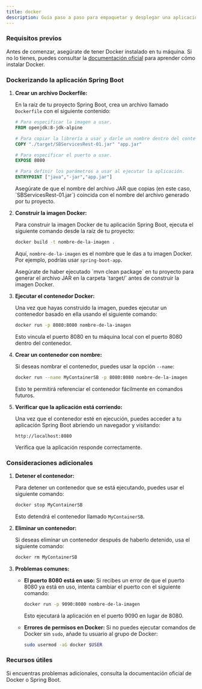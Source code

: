 ```yaml
---
title: docker
description: Guía paso a paso para empaquetar y desplegar una aplicación Spring Boot en Docker.
---
```


### Requisitos previos

Antes de comenzar, asegúrate de tener Docker instalado en tu máquina. Si no lo tienes, puedes consultar la [documentación oficial](https://docs.docker.com/get-docker/) para aprender cómo instalar Docker.

<LinkCard
title="Instalación de Docker"
description="Guía oficial para instalar Docker."
href="https://docs.docker.com/get-docker/"/>

### Dockerizando la aplicación Spring Boot

<Steps>

1. **Crear un archivo Dockerfile:**

   En la raíz de tu proyecto Spring Boot, crea un archivo llamado `Dockerfile` con el siguiente contenido:

   ```dockerfile
   # Para especificar la imagen a usar.
   FROM openjdk:8-jdk-alpine

   # Para copiar la librería a usar y darle un nombre dentro del contenedor.
   COPY "./target/SBServicesRest-01.jar" "app.jar"

   # Para especificar el puerto a usar.
   EXPOSE 8080

   # Para definir los parámetros a usar al ejecutar la aplicación.
   ENTRYPOINT ["java","-jar","app.jar"]
   ```

   <Aside type="tip">
   Asegúrate de que el nombre del archivo JAR que copias (en este caso, `SBServicesRest-01.jar`) coincida con el nombre del archivo generado por tu proyecto.
   </Aside>

2. **Construir la imagen Docker:**

   Para construir la imagen Docker de tu aplicación Spring Boot, ejecuta el siguiente comando desde la raíz de tu proyecto:

   ```bash
   docker build -t nombre-de-la-imagen .
   ```

   Aquí, `nombre-de-la-imagen` es el nombre que le das a tu imagen Docker. Por ejemplo, podrías usar `spring-boot-app`.

   <Aside type="caution">
   Asegúrate de haber ejecutado `mvn clean package` en tu proyecto para generar el archivo JAR en la carpeta `target/` antes de construir la imagen Docker.
   </Aside>

3. **Ejecutar el contenedor Docker:**

   Una vez que hayas construido la imagen, puedes ejecutar un contenedor basado en ella usando el siguiente comando:

   ```bash
   docker run -p 8080:8080 nombre-de-la-imagen
   ```

   Esto vincula el puerto 8080 en tu máquina local con el puerto 8080 dentro del contenedor.

4. **Crear un contenedor con nombre:**

   Si deseas nombrar el contenedor, puedes usar la opción `--name`:

   ```bash
   docker run --name MyContainerSB -p 8080:8080 nombre-de-la-imagen
   ```

   Esto te permitirá referenciar el contenedor fácilmente en comandos futuros.

5. **Verificar que la aplicación está corriendo:**

   Una vez que el contenedor esté en ejecución, puedes acceder a tu aplicación Spring Boot abriendo un navegador y visitando:

   ```
   http://localhost:8080
   ```

   Verifica que la aplicación responde correctamente.

</Steps>

### Consideraciones adicionales

<Steps>

1. **Detener el contenedor:**

   Para detener un contenedor que se está ejecutando, puedes usar el siguiente comando:

   ```bash
   docker stop MyContainerSB
   ```

   Esto detendrá el contenedor llamado `MyContainerSB`.

2. **Eliminar un contenedor:**

   Si deseas eliminar un contenedor después de haberlo detenido, usa el siguiente comando:

   ```bash
   docker rm MyContainerSB
   ```

3. **Problemas comunes:**

   - **El puerto 8080 está en uso:** Si recibes un error de que el puerto 8080 ya está en uso, intenta cambiar el puerto con el siguiente comando:

     ```bash
     docker run -p 9090:8080 nombre-de-la-imagen
     ```
     Esto ejecutará la aplicación en el puerto 9090 en lugar de 8080.

   - **Errores de permisos en Docker:** Si no puedes ejecutar comandos de Docker sin `sudo`, añade tu usuario al grupo de Docker:

     ```bash
     sudo usermod -aG docker $USER
     ```

</Steps>

### Recursos útiles

<CardGrid>
  <LinkCard href="https://spring.io/guides/gs/spring-boot-docker/" title="Guía oficial de Spring Boot en Docker" description="Documentación oficial de Spring para usar Docker." />
  <LinkCard href="https://docs.docker.com/get-started/" title="Guía de Docker para principiantes" description="Guía oficial de Docker para aprender los conceptos básicos." />
</CardGrid>

<Aside>
Si encuentras problemas adicionales, consulta la documentación oficial de Docker o Spring Boot.
</Aside>
